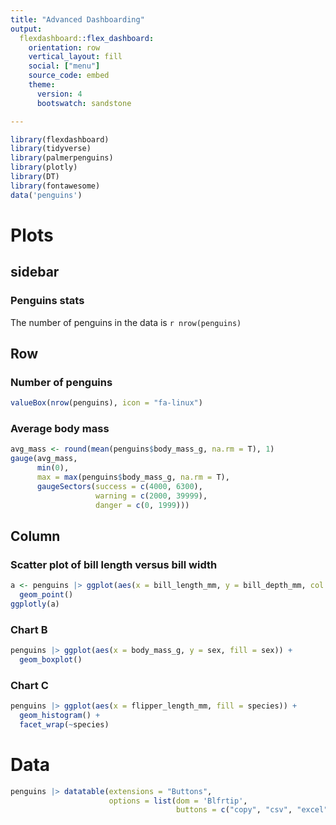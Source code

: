 ```yaml
---
title: "Advanced Dashboarding"
output: 
  flexdashboard::flex_dashboard:
    orientation: row
    vertical_layout: fill
    social: ["menu"]
    source_code: embed
    theme:
      version: 4
      bootswatch: sandstone

---
```


```r
library(flexdashboard)
library(tidyverse)
library(palmerpenguins)
library(plotly)
library(DT)
library(fontawesome)
data('penguins')
```

Plots {data-navmenu="Pages"}
============================================================

sidebar {.sidebar}
------------------------------------------------------------

### Penguins stats

The number of penguins in the data is `r nrow(penguins)`

Row
------------------------------------------------------------

### Number of penguins

```r
valueBox(nrow(penguins), icon = "fa-linux")
```

### Average body mass

```r
avg_mass <- round(mean(penguins$body_mass_g, na.rm = T), 1)
gauge(avg_mass,
      min(0),
      max = max(penguins$body_mass_g, na.rm = T),
      gaugeSectors(success = c(4000, 6300),
                   warning = c(2000, 39999),
                   danger = c(0, 1999)))
```


## Column {.tabset}

### Scatter plot of bill length versus bill width

```r
a <- penguins |> ggplot(aes(x = bill_length_mm, y = bill_depth_mm, col = species)) +
  geom_point()
ggplotly(a)
```




### Chart B

```r
penguins |> ggplot(aes(x = body_mass_g, y = sex, fill = sex)) +
  geom_boxplot()
```

### Chart C

```r
penguins |> ggplot(aes(x = flipper_length_mm, fill = species)) +
  geom_histogram() +
  facet_wrap(~species)
```


Data {data-navmenu="Pages"}
===============================================================

```r
penguins |> datatable(extensions = "Buttons",
                      options = list(dom = 'Blfrtip',
                                     buttons = c("copy", "csv", "excel", "pdf", "print")))
```















